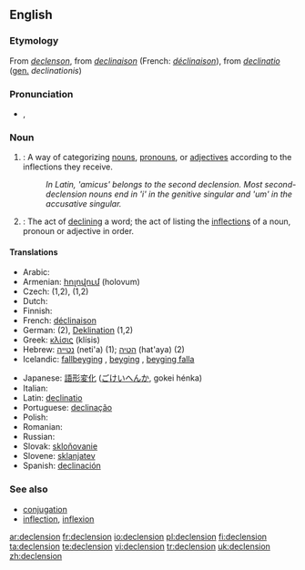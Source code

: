 ==English==

===Etymology===
From {{etyl|enm}} ''[[declenson]]'', from {{etyl|frm}} ''[[declinaison]]'' (French: ''[[déclinaison]]''), from {{etyl|la}} ''[[declinatio]]'' ([[genitive|gen.]] ''declinationis'')

===Pronunciation===
* {{IPA|/dɪˈklen.ʃən/}}, {{SAMPA|/dI"klEn.S@n/}}

===Noun===
{{wikipedia}}
{{en-noun}}

# {{grammar}}: A way of categorizing [[noun]]s, [[pronoun]]s, or [[adjective]]s according to the inflections they receive.
#: ''In Latin, 'amicus' belongs to the second declension. Most second-declension nouns end in 'i' in the genitive singular and 'um' in the accusative singular.''
# {{grammar}}: The act of [[declining]] a word; the act of listing the [[inflection]]s of a noun, pronoun or adjective in order.

====Translations====
{{top}}
* Arabic: {{Arab|[[تصريف الاسماء|تَصْرِيفُ الأسْمَاء]]}} {{IPAchar|(taʂríːfu l-’asmáː’)}}
* Armenian: [[հոլովում]] (holovum)
* Czech: {{t+|cs|deklinace|f}} (1,2), {{t+|cs|skloňování|n}} (1,2)
* Dutch: {{t+|nl|verbuiging|f}}
* Finnish: {{t-|fi|taivutus}}
* French: [[déclinaison]] {{f}}
* German: {{t|de|Beugung|f}} (2), [[Deklination]] {{f}} (1,2)
* Greek: [[κλίσις]] (klísis) {{f}}
* Hebrew: [[נטייה]] (neti'a) {{f}} (1); [[הטיה]] (hat'aya) {{f}} (2)
* Icelandic: [[fallbeyging]] {{f}}, [[beyging]] {{f}}, [[beyging falla]] {{f}}
{{mid}}
* Japanese: [[語形変化]] ([[ごけいへんか]], gokei hénka)
* Italian: {{t+|it|declinazione|f}}
* Latin: [[declinatio]] {{f}}
* Portuguese: [[declinação]] {{f}}
* Polish: {{t+|pl|deklinacja|f}}
* Romanian: {{t-|ro|declinare|f}}
* Russian: {{t+|ru|склонение|n|tr=sklonénije|sc=Cyrl}}
* Slovak: [[skloňovanie]] {{n}}
* Slovene: [[sklanjatev]] {{f}}
* Spanish: [[declinación]] {{f}}
{{bottom}}

===See also===
* [[conjugation]]
* [[inflection]], [[inflexion]]

[[ar:declension]]
[[fr:declension]]
[[io:declension]]
[[pl:declension]]
[[fi:declension]]
[[ta:declension]]
[[te:declension]]
[[vi:declension]]
[[tr:declension]]
[[uk:declension]]
[[zh:declension]]